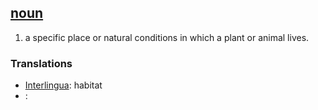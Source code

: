 == [[noun]] ==
#a specific place or natural conditions in which a plant or animal lives.

=== Translations ===
*[[Interlingua]]: habitat
*[[]]: [[]]